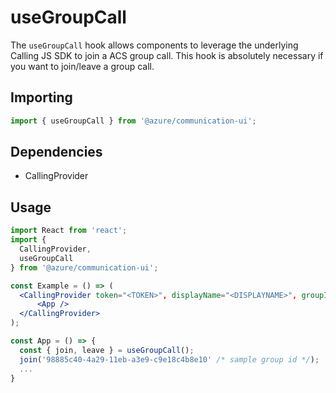 
<Meta title="Hooks/Calling/useGroupCall" />

# useGroupCall

The `useGroupCall` hook allows components to leverage the underlying Calling JS SDK to join a ACS group call.
This hook is absolutely necessary if you want to join/leave a group call.

## Importing

```javascript
import { useGroupCall } from '@azure/communication-ui';
```

## Dependencies

- CallingProvider

## Usage

```jsx
import React from 'react';
import {
  CallingProvider,
  useGroupCall
} from '@azure/communication-ui';

const Example = () => (
  <CallingProvider token="<TOKEN>", displayName="<DISPLAYNAME>", groupId="<GROUPID>">
      <App />
  </CallingProvider>
);

const App = () => {
  const { join, leave } = useGroupCall();
  join('98885c40-4a29-11eb-a3e9-c9e18c4b8e10' /* sample group id */);
  ...
}
```
